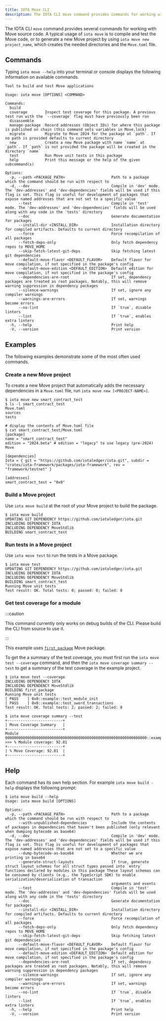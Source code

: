 ```yaml
---
title: IOTA Move CLI
description: The IOTA CLI move command provides commands for working with Move source code directly from a terminal or console.
---
```



The IOTA CLI `move` command provides several commands for working with Move source code. A typical usage of `iota move` is to compile and test the Move code, or to generate a new Move project by using `iota move new project_name`, which creates the needed directories and the `Move.toml` file.

<CliCheckInstall />

## Commands

Typing `iota move --help` into your terminal or console displays the following information on available commands.

```
Tool to build and test Move applications

Usage: iota move [OPTIONS] <COMMAND>

Commands:
  build           
  coverage        Inspect test coverage for this package. A previous test run with the `--coverage` flag must have previously been run
  disassemble     
  manage-package  Record addresses (Object IDs) for where this package is published on chain (this command sets variables in Move.lock)
  migrate         Migrate to Move 2024 for the package at `path`. If no path is provided defaults to current directory
  new             Create a new Move package with name `name` at `path`. If `path` is not provided the package will be created in the directory `name`
  test            Run Move unit tests in this package
  help            Print this message or the help of the given subcommand(s)

Options:
  -p, --path <PACKAGE_PATH>                     Path to a package which the command should be run with respect to
  -d, --dev                                     Compile in 'dev' mode. The 'dev-addresses' and 'dev-dependencies' fields will be used if this flag is set. This flag is useful for development of packages that expose named addresses that are not set to a specific value
      --test                                    Compile in 'test' mode. The 'dev-addresses' and 'dev-dependencies' fields will be used along with any code in the 'tests' directory
      --doc                                     Generate documentation for packages
      --install-dir <INSTALL_DIR>               Installation directory for compiled artifacts. Defaults to current directory
      --force                                   Force recompilation of all packages
      --fetch-deps-only                         Only fetch dependency repos to MOVE_HOME
      --skip-fetch-latest-git-deps              Skip fetching latest git dependencies
      --default-move-flavor <DEFAULT_FLAVOR>    Default flavor for move compilation, if not specified in the package's config
      --default-move-edition <DEFAULT_EDITION>  Default edition for move compilation, if not specified in the package's config
      --dependencies-are-root                   If set, dependency packages are treated as root packages. Notably, this will remove warning suppression in dependency packages
      --silence-warnings                        If set, ignore any compiler warnings
      --warnings-are-errors                     If set, warnings become errors
      --no-lint                                 If `true`, disable linters
      --lint                                    If `true`, enables extra linters
  -h, --help                                    Print help
  -V, --version                                 Print version
```

## Examples

The following examples demonstrate some of the most often used commands.

### Create a new Move project

To create a new Move project that automatically adds the necessary dependencies in a `Move.toml` file, run `iota move new [<PROJECT-NAME>]`.

```shell
$ iota move new smart_contract_test
$ ls -l smart_contract_test
Move.toml
sources
tests

# display the contents of Move.toml file
$ cat smart_contract_test/Move.toml
[package]
name = "smart_contract_test"
edition = "2024.beta" # edition = "legacy" to use legacy (pre-2024) Move

[dependencies]
Iota = { git = "https://github.com/iotaledger/iota.git", subdir = "crates/iota-framework/packages/iota-framework", rev = "framework/testnet" }

[addresses]
smart_contract_test = "0x0"
```

### Build a Move project

Use `iota move build` at the root of your Move project to build the package.

```shell
$ iota move build
UPDATING GIT DEPENDENCY https://github.com/iotaledger/iota.git
INCLUDING DEPENDENCY IOTA
INCLUDING DEPENDENCY MoveStdlib
BUILDING smart_contract_test
```

### Run tests in a Move project

Use `iota move test` to run the tests in a Move package.

```shell
$ iota move test
UPDATING GIT DEPENDENCY https://github.com/iotaledger/iota.git
INCLUDING DEPENDENCY IOTA
INCLUDING DEPENDENCY MoveStdlib
BUILDING smart_contract_test
Running Move unit tests
Test result: OK. Total tests: 0; passed: 0; failed: 0
```

### Get test coverage for a module


:::caution

This command currently only works on debug builds of the CLI.  Please build the CLI from source to use it.

:::


This example uses [`first_package`](https://github.com/iotaledger/iota/tree/develop/examples/move/first_package) Move package.

To get the a summary of the test coverage, you must first run the `iota move test --coverage` command, and then the `iota move coverage summary --test` to get a summary of the test coverage in the example project.

```shell
$ iota move test --coverage
INCLUDING DEPENDENCY IOTA
INCLUDING DEPENDENCY MoveStdlib
BUILDING first_package
Running Move unit tests
[ PASS    ] 0x0::example::test_module_init
[ PASS    ] 0x0::example::test_sword_transactions
Test result: OK. Total tests: 2; passed: 2; failed: 0

$ iota move coverage summary --test
+-------------------------+
| Move Coverage Summary   |
+-------------------------+
Module 0000000000000000000000000000000000000000000000000000000000000000::example
>>> % Module coverage: 92.81
+-------------------------+
| % Move Coverage: 92.81  |
+-------------------------+
```

## Help

Each command has its own help section. For example `iota move build -help` displays the following prompt:

```shell
$ iota move build --help
Usage: iota move build [OPTIONS]

Options:
  -p, --path <PACKAGE_PATH>                     Path to a package which the command should be run with respect to
      --with-unpublished-dependencies           Include the contents of packages in dependencies that haven't been published (only relevant when dumping bytecode as base64)
  -d, --dev                                     Compile in 'dev' mode. The 'dev-addresses' and 'dev-dependencies' fields will be used if this flag is set. This flag is useful for development of packages that expose named addresses that are not set to a specific value
      --dump-bytecode-as-base64                 Whether we are printing in base64
      --generate-struct-layouts                 If true, generate struct layout schemas for all struct types passed into `entry` functions declared by modules in this package These layout schemas can be consumed by clients (e.g., the TypeScript SDK) to enable serialization/deserialization of transaction
                                                arguments and events
      --test                                    Compile in 'test' mode. The 'dev-addresses' and 'dev-dependencies' fields will be used along with any code in the 'tests' directory
      --doc                                     Generate documentation for packages
      --install-dir <INSTALL_DIR>               Installation directory for compiled artifacts. Defaults to current directory
      --force                                   Force recompilation of all packages
      --fetch-deps-only                         Only fetch dependency repos to MOVE_HOME
      --skip-fetch-latest-git-deps              Skip fetching latest git dependencies
      --default-move-flavor <DEFAULT_FLAVOR>    Default flavor for move compilation, if not specified in the package's config
      --default-move-edition <DEFAULT_EDITION>  Default edition for move compilation, if not specified in the package's config
      --dependencies-are-root                   If set, dependency packages are treated as root packages. Notably, this will remove warning suppression in dependency packages
      --silence-warnings                        If set, ignore any compiler warnings
      --warnings-are-errors                     If set, warnings become errors
      --no-lint                                 If `true`, disable linters
      --lint                                    If `true`, enables extra linters
  -h, --help                                    Print help
  -V, --version                                 Print version
```
